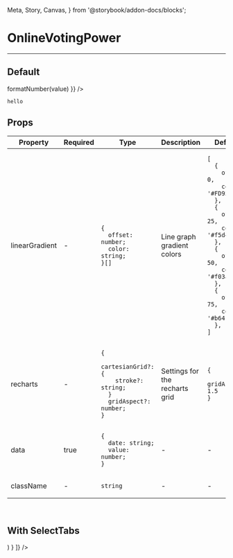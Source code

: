   Meta, Story, Canvas,
} from '@storybook/addon-docs/blocks';

<Meta title="OnlineVotingPower" component={OnlineVotingPower} />

# OnlineVotingPower
---
## Default
<Canvas>
  <Story name="Default">
    <OnlineVotingPower
      data={data}
      recharts={{
        cartesianGrid: {
          stroke: '#E8E8E8'
        },
        toolTipFormatter: (value) => formatNumber(value)
      }}
    />
  </Story>
</Canvas>

```
hello
```
## Props
<table>
<thead>
  <tr>
    <th>Property</th>
    <th>Required</th>
    <th>Type</th>
    <th>Description</th>
    <th>Default</th>
  </tr>
  </thead>
<tbody>
  <tr>
    <td>linearGradient</td>
    <td>-</td>
    <td>

```
{
  offset: number;
  color: string;
}[]
```

  </td>
    <td>Line graph gradient colors</td>
  <td>

```
[
  {
    offset: 0,
    color: '#FD9526',
  },
  {
    offset: 25,
    color: '#f5d442',
  },
  {
    offset: 50,
    color: '#f03a85',
  },
  {
    offset: 75,
    color: '#b641fa',
  },
]
```

  </td>
  </tr>

  <tr>
    <td>recharts</td>
    <td>-</td>
    <td>

```
{
  cartesianGrid?: {
    stroke?: string;
  }
  gridAspect?: number;
}
```

  </td>
    <td>Settings for the recharts grid</td>
  <td>

```
{
  gridAspect: 1.5
}
```

  </td>
  </tr>

  <tr>
    <td>data</td>
    <td>true</td>
    <td>

```
{
  date: string;
  value: number;
}
```

  </td>
    <td>-</td>
      <td>-</td>
  </tr>

  <tr>
    <td>className</td>
    <td>-</td>
    <td>

`string`

  </td>
    <td>-</td>
    <td>-</td>
  </tr>
  </tbody>
</table>
<br/>

## With SelectTabs
<Canvas>
  <Story name="With SelectTabs">
    <SelectTabs
      tabs={[
        {
          key: 'onlineVotingPower',
          display: 'Online Voting Power',
          component: (
            <OnlineVotingPower
              data={data}
              cartesianGrid={{
                stroke: '#E8E8E8'
              }}
            />
          )
        }
      ]}
    />
  </Story>
</Canvas>
